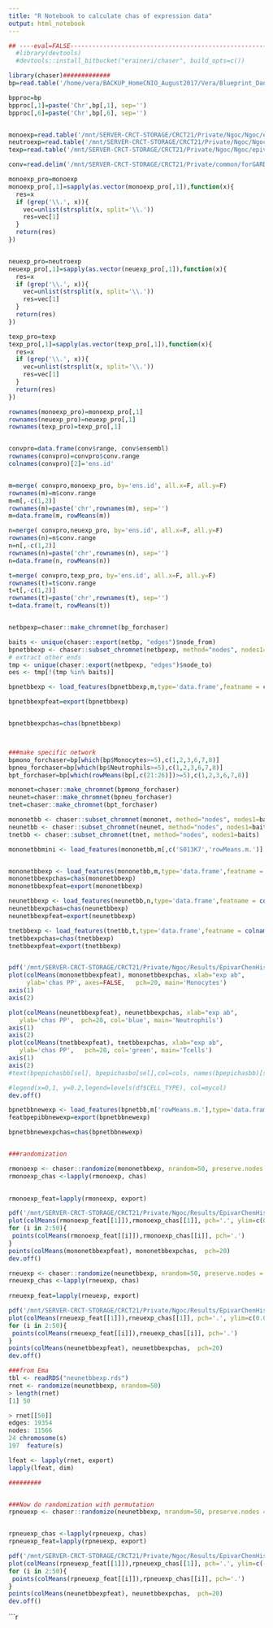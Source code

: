 ```yaml
---
title: "R Notebook to calculate chas of expression data"
output: html_notebook
---
```


```r

## ----eval=FALSE----------------------------------------------------------
  #library(devtools)
  #devtools::install_bitbucket("eraineri/chaser", build_opts=c())

library(chaser)#############
bp=read.table('/home/vera/BACKUP_HomeCNIO_August2017/Vera/Blueprint_Dani/PChiC/BP/PCHiCdataBP/merged_samples_12Apr2015_full.txt', sep='\t', skip=4, header=T)

bpproc=bp
bpproc[,1]=paste('Chr',bp[,1], sep='')
bpproc[,6]=paste('Chr',bp[,6], sep='')


monoexp=read.table('/mnt/SERVER-CRCT-STORAGE/CRCT21/Private/Ngoc/Ngoc/epivar_data/mono_gene_nor_combat_20151109.txt_sort', sep='\t', header=T)
neutroexp=read.table('/mnt/SERVER-CRCT-STORAGE/CRCT21/Private/Ngoc/Ngoc/epivar_data/neut_gene_nor_combat_20151109.txt_sort', sep='\t', header=T)
texp=read.table('/mnt/SERVER-CRCT-STORAGE/CRCT21/Private/Ngoc/Ngoc/epivar_data/tcel_gene_nor_combat_20151109.txt_sort', sep='\t', header=T)

conv=read.delim('/mnt/SERVER-CRCT-STORAGE/CRCT21/Private/common/forGARDEN-NET/biomart/BLUEPRINT_fragments.tsv', sep='\t')

monoexp_pro=monoexp
monoexp_pro[,1]=sapply(as.vector(monoexp_pro[,1]),function(x){
  res=x
  if (grep('\\.', x)){
    vec=unlist(strsplit(x, split='\\.'))
    res=vec[1]
  }  
  return(res)
})


neuexp_pro=neutroexp
neuexp_pro[,1]=sapply(as.vector(neuexp_pro[,1]),function(x){
  res=x
  if (grep('\\.', x)){
    vec=unlist(strsplit(x, split='\\.'))
    res=vec[1]
  }  
  return(res)
})

texp_pro=texp
texp_pro[,1]=sapply(as.vector(texp_pro[,1]),function(x){
  res=x
  if (grep('\\.', x)){
    vec=unlist(strsplit(x, split='\\.'))
    res=vec[1]
  }  
  return(res)
})

rownames(monoexp_pro)=monoexp_pro[,1]
rownames(neuexp_pro)=neuexp_pro[,1]
rownames(texp_pro)=texp_pro[,1]


convpro=data.frame(conv$range, conv$ensembl)
rownames(convpro)=convpro$conv.range
colnames(convpro)[2]='ens.id'


m=merge( convpro,monoexp_pro, by='ens.id', all.x=F, all.y=F)
rownames(m)=m$conv.range
m=m[,-c(1,2)]
rownames(m)=paste('chr',rownames(m), sep='')
m=data.frame(m, rowMeans(m))

n=merge( convpro,neuexp_pro, by='ens.id', all.x=F, all.y=F)
rownames(n)=n$conv.range
n=n[,-c(1,2)]
rownames(n)=paste('chr',rownames(n), sep='')
n=data.frame(n, rowMeans(n))

t=merge( convpro,texp_pro, by='ens.id', all.x=F, all.y=F)
rownames(t)=t$conv.range
t=t[,-c(1,2)]
rownames(t)=paste('chr',rownames(t), sep='')
t=data.frame(t, rowMeans(t))


netbpexp=chaser::make_chromnet(bp_forchaser)

baits <- unique(chaser::export(netbp, "edges")$node_from)
bpnetbbexp <- chaser::subset_chromnet(netbpexp, method="nodes", nodes1=baits)
# extract other ends
tmp <- unique(chaser::export(netbpexp, "edges")$node_to)
oes <- tmp[!(tmp %in% baits)]

bpnetbbexp <- load_features(bpnetbbexp,m,type='data.frame',featname = colnames(m), missingv=0)

bpnetbbexpfeat=export(bpnetbbexp)


bpnetbbexpchas=chas(bpnetbbexp)



###make specific network
bpmono_forchaser=bp[which(bp$Monocytes>=5),c(1,2,3,6,7,8)]
bpneu_forchaser=bp[which(bp$Neutrophils>=5),c(1,2,3,6,7,8)]
bpt_forchaser=bp[which(rowMeans(bp[,c(21:26)])>=5),c(1,2,3,6,7,8)]

mononet=chaser::make_chromnet(bpmono_forchaser)
neunet=chaser::make_chromnet(bpneu_forchaser)
tnet=chaser::make_chromnet(bpt_forchaser)

mononetbb <- chaser::subset_chromnet(mononet, method="nodes", nodes1=baits)
neunetbb <- chaser::subset_chromnet(neunet, method="nodes", nodes1=baits)
tnetbb <- chaser::subset_chromnet(tnet, method="nodes", nodes1=baits)

mononetbbmini <- load_features(mononetbb,m[,c('S013K7','rowMeans.m.')],type='data.frame',featname = meanexp, missingv=0)


mononetbbexp <- load_features(mononetbb,m,type='data.frame',featname = colnames(m), missingv=0)
mononetbbexpchas=chas(mononetbbexp)
mononetbbexpfeat=export(mononetbbexp)

neunetbbexp <- load_features(neunetbb,n,type='data.frame',featname = colnames(n), missingv=0)
neunetbbexpchas=chas(neunetbbexp)
neunetbbexpfeat=export(neunetbbexp)

tnetbbexp <- load_features(tnetbb,t,type='data.frame',featname = colnames(t), missingv=0)
tnetbbexpchas=chas(tnetbbexp)
tnetbbexpfeat=export(tnetbbexp)


pdf('/mnt/SERVER-CRCT-STORAGE/CRCT21/Private/Ngoc/Results/EpivarChenHistonMods/Epivar_exp_abchas.pdf')
plot(colMeans(mononetbbexpfeat), mononetbbexpchas, xlab="exp ab",
     ylab='chas PP', axes=FALSE,   pch=20, main='Monocytes')
axis(1)
axis(2)

plot(colMeans(neunetbbexpfeat), neunetbbexpchas, xlab="exp ab",
   ylab='chas PP',  pch=20, col='blue', main='Neutrophils')
axis(1)
axis(2)
plot(colMeans(tnetbbexpfeat), tnetbbexpchas, xlab="exp ab",
   ylab='chas PP',   pch=20, col='green', main='Tcells')
axis(1)
axis(2)
#text(bpepichasbb[sel], bpepichasbo[sel],col=cols, names(bpepichasbb)[sel], cex=0.7)

#legend(x=0,1, y=0.2,legend=levels(df$CELL_TYPE), col=mycol)
dev.off()

bpnetbbnewexp <- load_features(bpnetbb,m['rowMeans.m.'],type='data.frame',featname = 'monoexp', missingv=0)
featbpepibbnewexp=export(bpnetbbnewexp)

bpnetbbnewexpchas=chas(bpnetbbnewexp)


###randomization

rmonoexp <- chaser::randomize(mononetbbexp, nrandom=50, preserve.nodes = NULL,dist.match = T)
rmonoexp_chas <-lapply(rmonoexp, chas)
 

rmonoexp_feat=lapply(rmonoexp, export)

pdf('/mnt/SERVER-CRCT-STORAGE/CRCT21/Private/Ngoc/Results/EpivarChenHistonMods/Epivar_exp_MonoRandDist_abchas.pdf')
plot(colMeans(rmonoexp_feat[[1]]),rmonoexp_chas[[1]], pch='.', ylim=c(0.02,0.11), col='red', xlab='Mean expression Monocytes', ylab='ChAs on PP network') 
for (i in 2:50){
 points(colMeans(rmonoexp_feat[[i]]),rmonoexp_chas[[i]], pch='.') 
}
points(colMeans(mononetbbexpfeat), mononetbbexpchas,  pch=20)
dev.off()

rneuexp <- chaser::randomize(neunetbbexp, nrandom=50, preserve.nodes = NULL,dist.match = T)
rneuexp_chas <-lapply(rneuexp, chas)
  
rneuexp_feat=lapply(rneuexp, export)

pdf('/mnt/SERVER-CRCT-STORAGE/CRCT21/Private/Ngoc/Results/EpivarChenHistonMods/Epivar_exp_neuRandDist_abchas.pdf')
plot(colMeans(rneuexp_feat[[1]]),rneuexp_chas[[1]], pch='.', ylim=c(0.02,0.15), col='red', xlab='Mean expression neutrophils', ylab='ChAs on PP network') 
for (i in 2:50){
 points(colMeans(rneuexp_feat[[i]]),rneuexp_chas[[i]], pch='.') 
}
points(colMeans(neunetbbexpfeat), neunetbbexpchas,  pch=20)
dev.off()

###from Ema
tbl <- readRDS("neunetbbexp.rds")
rnet <- randomize(neunetbbexp, nrandom=50)
> length(rnet)
[1] 50

> rnet[[50]]
edges: 19354
nodes: 11566
24 chromosome(s)
197  feature(s)

lfeat <- lapply(rnet, export)
lapply(lfeat, dim)

#########


###Now do randomization with permutation
rpneuexp <- chaser::randomize(neunetbbexp, nrandom=50, preserve.nodes = NULL,dist.match = F)


rpneuexp_chas <-lapply(rpneuexp, chas)
rpneuexp_feat=lapply(rpneuexp, export)

pdf('/mnt/SERVER-CRCT-STORAGE/CRCT21/Private/Ngoc/Results/EpivarChenHistonMods/Epivar_exp_neuRand_abchas.pdf')
plot(colMeans(rpneuexp_feat[[1]]),rpneuexp_chas[[1]], pch='.', ylim=c(-0.02,0.15),  xlab='Mean expression neutrophils', ylab='ChAs on PP network') 
for (i in 2:50){
 points(colMeans(rpneuexp_feat[[i]]),rpneuexp_chas[[i]], pch='.') 
}
points(colMeans(neunetbbexpfeat), neunetbbexpchas,  pch=20)
dev.off()

```


```r
